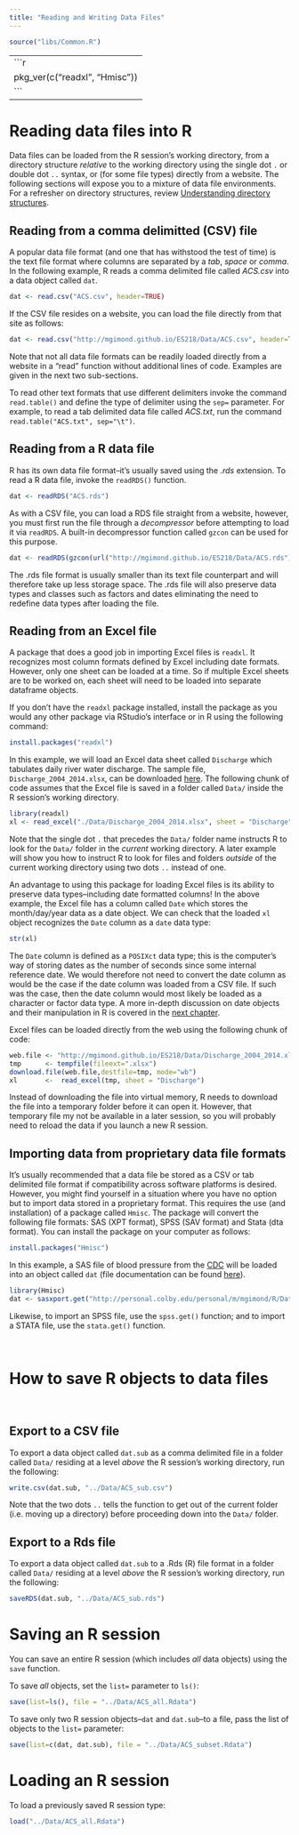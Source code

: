 ---
title: "Reading and Writing Data Files"
---

```{r echo=FALSE}
source("libs/Common.R")
```

-----
```{r echo = FALSE}
pkg_ver(c("readxl", "Hmisc"))
```
-----

# Reading data files into R

Data files can be loaded from the R session's working directory, from a directory structure *relative* to the working directory using the single dot `.` or double dot `..` syntax, or (for some file types) directly from a website. The following sections will expose you to a mixture of data file environments. For a refresher on directory structures, review [Understanding directory structures](The_R_environment.html#understanding-directory-structures).

## Reading from a comma delimitted (CSV) file
A popular data file format (and one that has withstood the test of time) is the text file format where columns are separated by a *tab*, *space* or *comma*. In the following example, R reads a comma delimited file called *ACS.csv* into a data object called `dat`. 

```{r eval=FALSE, tidy=FALSE, warning=FALSE}
dat <- read.csv("ACS.csv", header=TRUE)
```

If the CSV file resides on a website, you can load the file directly from that site as follows:

```{r eval=FALSE, tidy=FALSE, warning=FALSE}
dat <- read.csv("http://mgimond.github.io/ES218/Data/ACS.csv", header=TRUE)
```

Note that not all data file formats can be readily loaded directly from a website in a "read" function without additional lines of code. Examples are given in the next two sub-sections.

To read other text formats that use different delimiters invoke the command `read.table()` and define the type of delimiter using the `sep=` parameter. For example, to read a tab delimited data file called *ACS.txt*, run the command `read.table("ACS.txt", sep="\t")`.

## Reading from a R data file

R has its own data file format--it's usually saved using the *.rds* extension. To read a R data file, invoke the `readRDS()` function.

```{r eval=FALSE, tidy=FALSE, warning=FALSE}
dat <- readRDS("ACS.rds")
```

As with a CSV file, you can load a RDS file straight from a website, however, you must first run the file through a *decompressor* before attempting to load it via `readRDS`. A built-in decompressor function called `gzcon` can be used for this purpose.

```{r eval=FALSE, tidy=FALSE, warning=FALSE}
dat <- readRDS(gzcon(url("http://mgimond.github.io/ES218/Data/ACS.rds")))
```

The .rds file format is usually smaller than its text file counterpart and will therefore take up less storage space. The .rds file will also preserve data types and classes such as factors and dates eliminating the need to redefine data types after loading the file.

## Reading from an Excel file

A package that does a good job in importing Excel files is `readxl`. It recognizes most column formats defined by Excel including date formats. However, only one sheet can be loaded at a time. So if multiple Excel sheets are to be worked on, each sheet will need to be loaded into separate dataframe objects.

If you don't have the `readxl` package installed, install the package as you would any other package via RStudio's interface or in R using the following command:

```{r eval=FALSE}
install.packages("readxl")
```

In this example, we will load an Excel data sheet called `Discharge` which tabulates daily river water discharge. The sample file, `Discharge_2004_2014.xlsx`, can be downloaded [here](http://mgimond.github.io/ES218/Data/Discharge_2004_2014.xlsx). The following chunk of code assumes that the Excel file is saved in a folder called `Data/` inside the R session's working directory.

```{r}
library(readxl)
xl <- read_excel("./Data/Discharge_2004_2014.xlsx", sheet = "Discharge")
```

Note that the single dot `.` that precedes the `Data/` folder name instructs R to look for the `Data/` folder in the *current* working directory. A later example will show you how to instruct R to look for files and folders *outside* of the current working directory using two dots `..` instead of one.

An advantage to using this package for loading Excel files is its ability to preserve data types--including date formatted columns! In the above example, the Excel file has a column called `Date` which stores the month/day/year data as a date object. We can check that the loaded `xl` object recognizes the `Date` column as a `date` data type:

```{r}
str(xl)
```

The `Date` column is defined as a `POSIXct` data type; this is the computer's way of storing dates as the number of seconds since some internal reference date. We would therefore not need to convert the date column as would be the case if the date column was loaded from a CSV file. If such was the case, then the date column would most likely be loaded as a character or factor data type. A more in-depth discussion on date objects and their manipulation in R is covered in the [next chapter](Week02c.html).

Excel files can be loaded directly from the web using the following chunk of code:

```{r eval=FALSE}
web.file <- "http://mgimond.github.io/ES218/Data/Discharge_2004_2014.xlsx"
tmp      <- tempfile(fileext=".xlsx")
download.file(web.file,destfile=tmp, mode="wb")
xl       <-  read_excel(tmp, sheet = "Discharge")

```

Instead of downloading the file into virtual memory, R needs to download the file into a temporary folder before it can open it. However, that temporary file my not be available in a later session, so you will probably need to reload the data if you launch a new R session.

## Importing data from proprietary data file formats

It's usually recommended that a data file be stored as a CSV or tab delimited file format if compatibility across software platforms is desired. However, you might find yourself in a situation where you have no option but to import data stored in a proprietary format. This requires the use (and installation) of a package called `Hmisc`. The package will convert the following file formats: SAS (XPT format), SPSS (SAV format) and Stata (dta format). You can install the package on your computer as follows:

```{r eval=FALSE}
install.packages("Hmisc")
```

In this example, a SAS file of blood pressure from the [CDC](http://www.cdc.gov/nchs/nhanes.htm) will be loaded into an object called `dat` (file documentation can be found [here](http://personal.colby.edu/reload/personal/m/mgimond/R/Data/BPX_G_README.txt)).

```{r eval=FALSE}
library(Hmisc)
dat <- sasxport.get("http://personal.colby.edu/personal/m/mgimond/R/Data/BPX_G.xpt")
```

Likewise, to import an SPSS file, use the `spss.get()` function; and to import a STATA file, use the `stata.get()` function.

&nbsp;&nbsp;

# How to save R objects to data files
&nbsp;&nbsp;

## Export to a CSV file

To export a data object called `dat.sub` as a comma delimited file in a folder called `Data/` residing at a level *above* the R session's working directory, run the following:

```{r eval=FALSE, tidy=TRUE, warning=FALSE}
write.csv(dat.sub, "../Data/ACS_sub.csv")
```

Note that the two dots `..` tells the function to get out of the current folder (i.e. moving up a directory) before proceeding down into the `Data/` folder.

## Export to a Rds file

To export a data object called `dat.sub` to a .Rds (R) file format in a folder called `Data/` residing at a level *above* the R session's working directory, run the following:

```{r eval=FALSE, tidy=TRUE, warning=FALSE}
saveRDS(dat.sub, "../Data/ACS_sub.rds")
```

# Saving an R session

You can save an entire R session (which includes *all* data objects) using the `save` function.

To save *all* objects, set the `list=` parameter to `ls()`:
```{r eval=FALSE, tidy=TRUE, warning=FALSE}
save(list=ls(), file = "../Data/ACS_all.Rdata")
```


To save only two R session objects--`dat` and `dat.sub`--to a file, pass the list of objects to the `list=` parameter:

```{r eval=FALSE, tidy=TRUE, warning=FALSE}
save(list=c(dat, dat.sub), file = "../Data/ACS_subset.Rdata")
```

# Loading an R session

To load a previously saved R session type:

```{r eval=FALSE, tidy=TRUE, warning=FALSE}
load("../Data/ACS_all.Rdata")
```

